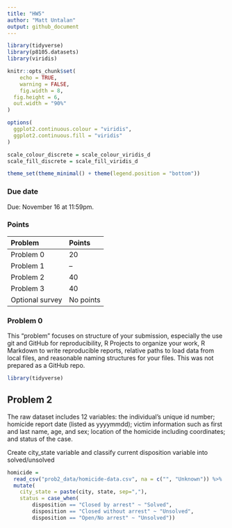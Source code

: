 ```yaml
---
title: "HW5"
author: "Matt Untalan"
output: github_document
---
```


```r
library(tidyverse)
library(p8105.datasets)
library(viridis)

knitr::opts_chunk$set(
	echo = TRUE,
	warning = FALSE,
	fig.width = 8, 
  fig.height = 6,
  out.width = "90%"
)

options(
  ggplot2.continuous.colour = "viridis",
  ggplot2.continuous.fill = "viridis"
)

scale_colour_discrete = scale_colour_viridis_d
scale_fill_discrete = scale_fill_viridis_d

theme_set(theme_minimal() + theme(legend.position = "bottom"))
```


### Due date

Due: November 16 at 11:59pm. 

### Points

| Problem         | Points    |
|:--------------- |:--------- |
| Problem 0       | 20        |
| Problem 1       | --        |
| Problem 2       | 40        |
| Problem 3       | 40        |
| Optional survey | No points |


### Problem 0

This "problem" focuses on structure of your submission, especially the use git and GitHub for reproducibility, R Projects to organize your work, R Markdown to write reproducible reports, relative paths to load data from local files, and reasonable naming structures for your files. This was not prepared as a GitHub repo.

```r
library(tidyverse)
```

## Problem 2

The raw dataset includes 12 variables: the individual's unique id number; homicide report date (listed as yyyymmdd); victim information such as first and last name, age, and sex; location of the homicide including coordinates; and status of the case.

Create city_state variable and classify current disposition variable into solved/unsolved
```r
homicide = 
  read_csv("prob2_data/homicide-data.csv", na = c("", "Unknown")) %>%
  mutate(
    city_state = paste(city, state, sep=","),
    status = case_when(
        disposition == "Closed by arrest" ~ "Solved",
        disposition == "Closed without arrest" ~ "Unsolved",
        disposition == "Open/No arrest" ~ "Unsolved"))
```
